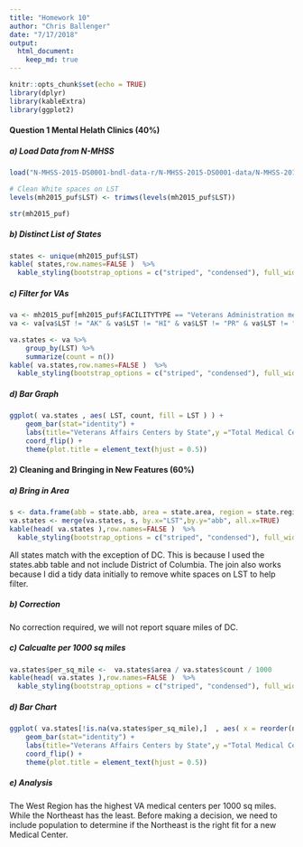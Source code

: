 ```yaml
---
title: "Homework 10"
author: "Chris Ballenger"
date: "7/17/2018"
output: 
  html_document:
    keep_md: true
---
```


```r
knitr::opts_chunk$set(echo = TRUE)
library(dplyr)
library(kableExtra)
library(ggplot2)
```

#### Question 1 Mental Helath Clinics (40%)
##### a) Load Data from N-MHSS
```r
load("N-MHSS-2015-DS0001-bndl-data-r/N-MHSS-2015-DS0001-data/N-MHSS-2015-DS0001-data-r.rda")

# Clean White spaces on LST
levels(mh2015_puf$LST) <- trimws(levels(mh2015_puf$LST))

str(mh2015_puf)
```

##### b) Distinct List of States
```r
states <- unique(mh2015_puf$LST)
kable( states,row.names=FALSE )  %>%
  kable_styling(bootstrap_options = c("striped", "condensed"), full_width = F)
```

##### c) Filter for VAs
```r
va <- mh2015_puf[mh2015_puf$FACILITYTYPE == "Veterans Administration medical center (VAMC) or other VA health care facility",]
va <- va[va$LST != "AK" & va$LST != "HI" & va$LST != "PR" & va$LST != "VI" & va$LST != "AS",c(1,2)]

va.states <- va %>%
    group_by(LST) %>%
    summarize(count = n())
kable( va.states,row.names=FALSE )  %>%
  kable_styling(bootstrap_options = c("striped", "condensed"), full_width = F)
```

##### d) Bar Graph
```r
ggplot( va.states , aes( LST, count, fill = LST ) ) +
    geom_bar(stat="identity") +
    labs(title="Veterans Affairs Centers by State",y ="Total Medical Centers", x = "State") +
    coord_flip() +
    theme(plot.title = element_text(hjust = 0.5))
```

#### 2) Cleaning and Bringing in New Features (60%)
##### a)  Bring in Area
```r
s <- data.frame(abb = state.abb, area = state.area, region = state.region, name = state.name)
va.states <- merge(va.states, s, by.x="LST",by.y="abb", all.x=TRUE)
kable(head( va.states ),row.names=FALSE )  %>%
  kable_styling(bootstrap_options = c("striped", "condensed"), full_width = F)
```

All states match with the exception of DC.  This is because I used the states.abb table and not include District of Columbia.  The join also works because I did a tidy data initially to remove white spaces on LST to help filter.

##### b) Correction
No correction required, we will not report square miles of DC.

##### c) Calcualte per 1000 sq miles
```r
va.states$per_sq_mile <-  va.states$area / va.states$count / 1000
kable(head( va.states ),row.names=FALSE )  %>%
  kable_styling(bootstrap_options = c("striped", "condensed"), full_width = F)
```

##### d) Bar Chart
```r
ggplot( va.states[!is.na(va.states$per_sq_mile),]  , aes( x = reorder(name, per_sq_mile ), per_sq_mile, fill = region ) ) +
    geom_bar(stat="identity") +
    labs(title="Veterans Affairs Centers by State",y ="Total Medical Centers per 1000 sq miles", x = "State") +
    coord_flip() +
    theme(plot.title = element_text(hjust = 0.5))

```

##### e) Analysis
The West Region has the highest VA medical centers per 1000 sq miles.  While the Northeast has the least.  Before making a decision, we need to include population to determine if the Northeast is the right fit for a new Medical Center.